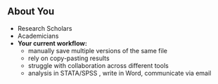 ## About You {.scrollable}
::: {.incremental}
- Research Scholars  
- Academicians  
- **Your current workflow:**  
  - manually save multiple versions of the same file 
  - rely on copy-pasting results  
  - struggle with collaboration across different tools  
  - analysis in STATA/SPSS , write in Word, communicate via email
:::
